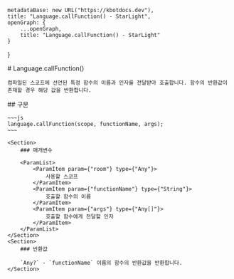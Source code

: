
    metadataBase: new URL("https://kbotdocs.dev"),
    title: "Language.callFunction() - StarLight",
    openGraph: {
        ...openGraph,
        title: "Language.callFunction() - StarLight"
    }
}

<Section>
    # Language.callFunction()

    컴파일된 스코프에 선언된 특정 함수의 이름과 인자를 전달받아 호출합니다. 함수의 반환값이 존재할 경우 해당 값을 반환합니다.
</Section>
<Section>
    ## 구문

    ~~~js
    language.callFunction(scope, functionName, args);
    ~~~

    <Section>
        ### 매개변수

        <ParamList>
            <ParamItem param={"room"} type={"Any"}>
                사용할 스코프
            </ParamItem>
            <ParamItem param={"functionName"} type={"String"}>
                호출할 함수의 이름
            </ParamItem>
            <ParamItem param={"args"} type={"Any[]"}>
                호출할 함수에게 전달할 인자
            </ParamItem>
        </ParamList>
    </Section>
    <Section>
        ### 반환값

        `Any?` - `functionName` 이름의 함수의 반환값을 반환합니다.
    </Section>
</Section>